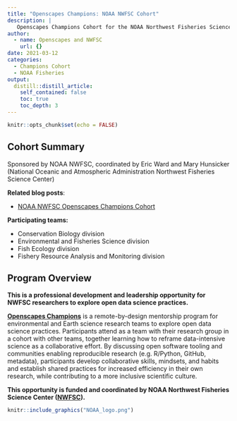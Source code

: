 ```yaml
---
title: "Openscapes Champions: NOAA NWFSC Cohort"
description: |
   Openscapes Champions Cohort for the NOAA Northwest Fisheries Science Center (NWFSC)
author:
  - name: Openscapes and NWFSC
    url: {}
date: 2021-03-12
categories:
  - Champions Cohort
  - NOAA Fisheries
output:
  distill::distill_article:
    self_contained: false
    toc: true
    toc_depth: 3    
---
```



```r
knitr::opts_chunk$set(echo = FALSE)
```

## Cohort Summary

Sponsored by NOAA NWFSC, coordinated by Eric Ward and Mary Hunsicker  
(National Oceanic and Atmospheric Administration Northwest Fisheries Science Center)

**Related blog posts**: 

- [NOAA NWFSC Openscapes Champions Cohort](https://www.openscapes.org/blog/2020/05/03/noaa-nwfsc-champions/)

**Participating teams:** 

- Conservation Biology division
- Environmental and Fisheries Science division
- Fish Ecology division
- Fishery Resource Analysis and Monitoring division


## Program Overview

**This is a professional development and leadership opportunity for NWFSC researchers to explore open data science practices.**

**[Openscapes Champions](https://www.openscapes.org/champions/)** is a remote-by-design mentorship program for environmental and Earth science research teams to explore open data science practices. Participants attend as a team with their research group in a cohort with other teams, together learning how to reframe data-intensive science as a collaborative effort. By discussing open software tooling and communities enabling reproducible research (e.g. R/Python, GitHub, metadata), participants develop collaborative skills, mindsets, and habits and establish shared practices for increased efficiency in their own research, while contributing to a more inclusive scientific culture. 

**This opportunity is funded and coordinated by NOAA Northwest Fisheries Science Center ([NWFSC](https://www.fisheries.noaa.gov/about/northwest-fisheries-science-center)).**

```r
knitr::include_graphics("NOAA_logo.png")  
```


